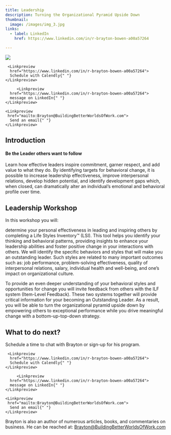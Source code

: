 ```yaml
---
title: Leadership
description: Turning the Organizational Pyramid Upside Down
thumbnail:
  image: /images/img_3.jpg
links:
  - label: LinkedIn
    href: https://www.linkedin.com/in/r-brayton-bowen-a00a57264

---
```



<div className="flex max-w-[800px] flex-col gap-4 items-center">
  <img
   src="/images/img_3.jpg"
    className="w-8/12 rounded-xl border shadow-2xl"
  />
  <div className="flex w-full flex-col gap-2 my-8 sm:flex-row">

     <Linkpreview 
      href="https://www.linkedin.com/in/r-brayton-bowen-a00a57264">
      Schedule with Calendly{" "}
    </Linkpreview>

         <Linkpreview 
      href="https://www.linkedin.com/in/r-brayton-bowen-a00a57264">
      message on LinkedIn{" "}
    </Linkpreview>

    <Linkpreview 
     href="mailto:Brayton@BuildingBetterWorldsOfWork.com">
      Send an email{" "}
    </Linkpreview>

  </div>
</div>


## Introduction

#### Be the Leader others want to follow

Learn how effective leaders inspire commitment, garner respect, and add value to what they do. By identifying targets for behavioral change, it is possible to increase leadership effectiveness, improve interpersonal relations, develop hidden potential, and identify development gaps which, when closed, can dramatically alter an individual’s emotional and behavioral profile over time.




## Leadership Workshop
In this workshop you will:

<Steps>

  <Step>
   determine your personal effectiveness in leading and inspiring others by completing a Life Styles Inventory™ (LSI). 
  </Step>
This tool helps you identify your thinking and behavioral patterns, providing insights to enhance your leadership abilities and foster positive change in your interactions with others.

  <Step>
  We will identify the specific behaviors and styles that will make you an outstanding leader.
  </Step>
  Such styles are related to many important outcomes such as: job performance, problem-solving effectiveness, quality of interpersonal relations, salary, individual health and well-being, and one’s impact on organizational culture.





</Steps>


To provide an even deeper understanding of your behavioral styles and opportunities for change you will invite feedback from others with the ILF system (Item-Level Feedback). These two systems together will provide critical information for your becoming an Outstanding Leader. As a result, you will be able to turn the organizational pyramid upside down by empowering others to exceptional performance while you drive meaningful change with a bottom-up-top-down strategy.








## What to do next?


Schedule a time to chat with Brayton or sign-up for his program.

<div className="flex max-w-[800px] flex-col gap-4">

  <div className="flex w-full flex-col gap-2 my-8 sm:flex-row">

     <Linkpreview
      href="https://www.linkedin.com/in/r-brayton-bowen-a00a57264">
      Schedule with Calendly{" "}
    </Linkpreview>

         <Linkpreview
      href="https://www.linkedin.com/in/r-brayton-bowen-a00a57264">
      message on LinkedIn{" "}
    </Linkpreview>

    <Linkpreview
     href="mailto:Brayton@BuildingBetterWorldsOfWork.com">
      Send an email{" "}
    </Linkpreview>

  </div>
</div>

<CognitoFormEmbed src = "https://www.cognitoforms.com/f/IehzsXNmx0ekLsE6scWo-Q/1" />

Brayton is also an author of numerous articles, books, and commentaries on business. He can be reached at: Brayton@BuildingBetterWorldsOfWork.com
